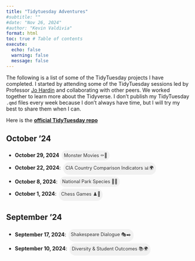 ```yaml
---
title: "Tidytuesday Adventures"
#subtitle: ""
#date: "Nov 26, 2024"
#author: "Kevin Valdivia"
format: html
toc: true # Table of contents
execute: 
  echo: false
  warning: false
  message: false
---
```


```{=html}
<style>
.chip-link {
    display: inline-block;
    padding: 0.5em;
    margin: 0.2em;
    background-color: #f1f1f1;
    border-radius: 16px;
    font-size: 0.9em;
    color: #333;
    text-decoration: none;
}
.chip-link:hover {
    background-color: #e0e0e0;
}
</style>
```
The following is a list of some of the TidyTuesday projects I have completed. I started by attending some of the TidyTuesday sessions led by Professor [Jo Hardin](https://hardin47.netlify.app) and collaborating with other peers. We worked together to learn more about the Tidyverse. I don’t publish my TidyTuesday `.qmd` files every week because I don’t always have time, but I will try my best to share them when I can.

Here is the [**official TidyTuesday repo**](https://github.com/rfordatascience/tidytuesday)

## October '24

-   **October 29, 2024** <a href="monsters.qmd" class="chip-link">Monster Movies ⚰️👻</a>
-   **October 22, 2024**: <a href="CIA_Factbook/cia_factbook.qmd" class="chip-link">CIA Country Comparison Indicators 📊🌍</a>
-   **October 8, 2024**: <a href="biodiversity_national_parks.qmd" class="chip-link">National Park Species 🌲🦉</a>
-   **October 1, 2024**: <a href="chess_matches.qmd" class="chip-link">Chess Games ♟️🎯</a>

## September '24

-   **September 17, 2024**: <a href="shakespeare_words.qmd" class="chip-link">Shakespeare Dialogue 🎭✒️</a>
-   **September 10, 2024**: <a href="school_income.qmd" class="chip-link">Diversity & Student Outcomes 📚🌍</a>
